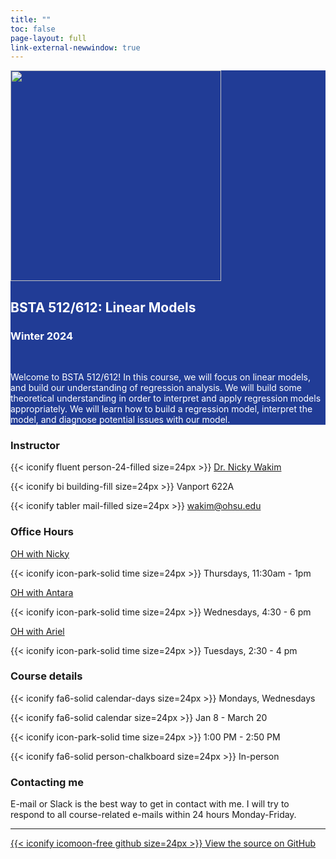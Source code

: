 ```yaml
---
title: ""
toc: false
page-layout: full
link-external-newwindow: true
---
```


::: {style="background-color: #213c96"}
::: {style="color: #FFFFFF"}
::: grid
::: g-col-4
![](images/bsta_512_hex.png){fig-align="center" width="337"}
:::

::: g-col-7
# BSTA 512/612: Linear Models

### Winter 2024

 

Welcome to BSTA 512/612! In this course, we will focus on linear models, and build our understanding of regression analysis. We will build some theoretical understanding in order to interpret and apply regression models appropriately. We will learn how to build a regression model, interpret the model, and diagnose potential issues with our model.
 
:::
:::
:::
:::

::: grid
::: g-col-3
### Instructor

{{< iconify fluent person-24-filled size=24px >}} [Dr. Nicky Wakim](instructors.qmd)

{{< iconify bi building-fill size=24px >}} Vanport 622A

{{< iconify tabler mail-filled size=24px >}} [wakim\@ohsu.edu](mailto:wakim@ohsu.edu)
:::

::: g-col-3
### Office Hours

[OH with Nicky](https://ohsu.webex.com/meet/wakim)

{{< iconify icon-park-solid time size=24px >}} Thursdays, 11:30am - 1pm

[OH with Antara](https://pdx.zoom.us/j/84711194675)

{{< iconify icon-park-solid time size=24px >}} Wednesdays, 4:30 - 6 pm

[OH with Ariel](https://ohsu.webex.com/meet/weingara)

{{< iconify icon-park-solid time size=24px >}} Tuesdays, 2:30 - 4 pm

:::

::: g-col-3
### Course details

{{< iconify fa6-solid calendar-days size=24px >}} Mondays, Wednesdays

{{< iconify fa6-solid calendar size=24px >}} Jan 8 - March 20

{{< iconify icon-park-solid time size=24px >}} 1:00 PM - 2:50 PM

{{< iconify fa6-solid person-chalkboard size=24px >}} In-person
:::

::: g-col-3
### Contacting me

E-mail or Slack is the best way to get in contact with me. I will try to respond to all course-related e-mails within 24 hours Monday-Friday.
:::
:::

------------------------------------------------------------------------

::: grid
::: g-col-9
:::

::: g-col-3
[{{< iconify icomoon-free github size=24px >}} View the source on GitHub](https://github.com/nwakim/S2024_BSTA_513)
:::
:::
